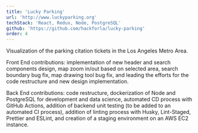 ```yaml
---
title: 'Lucky Parking'
url: 'http://www.luckyparking.org'
techStack: 'React, Redux, Node, PostgreSQL'
github: 'https://github.com/hackforla/lucky-parking'
order: 4
---
```


Visualization of the parking citation tickets in the Los Angeles Metro Area.

Front End contributions: implementation of new header and search components design, map zoom in/out based on selected area,
search boundary bug fix, map drawing tool bug fix, and leading the efforts for the code restructure and new design implementation.

Back End contributions: code restructure, dockerization of Node and PostgreSQL for development and data science,
automated CD process with GitHub Actions, addition of backend unit testing (to be added to an automated CI process),
addition of linting process with Husky, Lint-Staged, Prettier and ESLint, and creation of a staging environment on an AWS EC2 instance.
